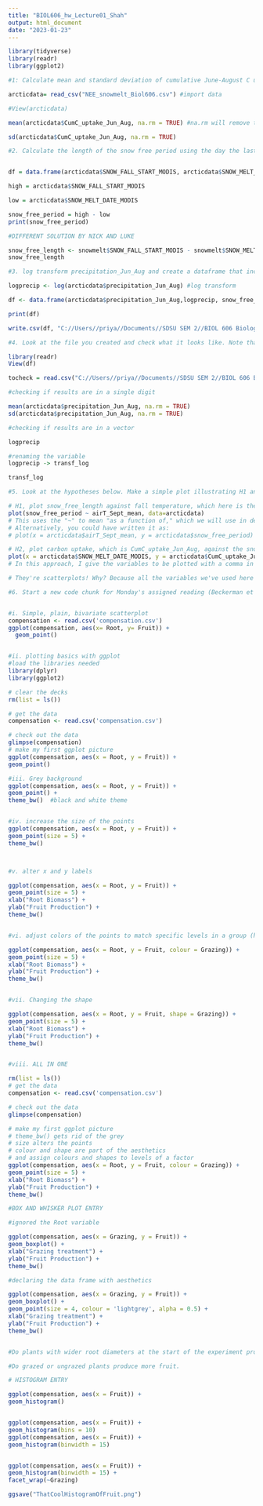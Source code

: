 ---
title: "BIOL606_hw_Lecture01_Shah"
output: html_document
date: "2023-01-23"
---
```{r setup, include=FALSE}
library(tidyverse)
library(readr)
library(ggplot2)
```


```{r} 
#1: Calculate mean and standard deviation of cumulative June-August C uptake ("CumC_uptake_Jun_Aug")

arcticdata= read_csv("NEE_snowmelt_Biol606.csv") #import data

#View(arcticdata)

mean(arcticdata$CumC_uptake_Jun_Aug, na.rm = TRUE) #na.rm will remove the NA values in the dataset

sd(arcticdata$CumC_uptake_Jun_Aug, na.rm = TRUE)

```

```{r}
#2. Calculate the length of the snow free period using the day the last snow melted (SNOW_MELT_ DATE_MODIS) and the day of the first fall snowfall (SNOW_FALL_START_MODIS)


df = data.frame(arcticdata$SNOW_FALL_START_MODIS, arcticdata$SNOW_MELT_DATE_MODIS)

high = arcticdata$SNOW_FALL_START_MODIS

low = arcticdata$SNOW_MELT_DATE_MODIS

snow_free_period = high - low 
print(snow_free_period)

#DIFFERENT SOLUTION BY NICK AND LUKE

snow_free_length <- snowmelt$SNOW_FALL_START_MODIS - snowmelt$SNOW_MELT_DATE_MODIS
snow_free_length
```



```{r}
#3. log transform precipitation_Jun_Aug and create a dataframe that includes the non-log transformed and the log-transformed precipitation variables, and the length of the snow free period. Save it as a .csv file.

logprecip <- log(arcticdata$precipitation_Jun_Aug) #log transform

df <- data.frame(arcticdata$precipitation_Jun_Aug,logprecip, snow_free_period) #created a dataframe

print(df)

write.csv(df, "C://Users//priya//Documents//SDSU SEM 2//BIOL 606 Biological Data//saved_precipitation.csv", row.names = FALSE)

```


```{r}
#4. Look at the file you created and check what it looks like. Note that the commands for mean and standard deviation produce a single number, but log-transforming creates a vector of numbers that can be stored as a new variable.

library(readr)
View(df)

tocheck = read.csv("C://Users//priya//Documents//SDSU SEM 2//BIOL 606 Biological Data//Saved_precipitation.csv")

#checking if results are in a single digit

mean(arcticdata$precipitation_Jun_Aug, na.rm = TRUE)
sd(arcticdata$precipitation_Jun_Aug, na.rm = TRUE)

#checking if results are in a vector

logprecip

#renaming the variable 
logprecip -> transf_log

transf_log

```



```{r}
#5. Look at the hypotheses below. Make a simple plot illustrating H1 and another for H2. What kind of plot did you make?

# H1, plot snow_free_length against fall temperature, which here is the variable airT_Sept_mean:
plot(snow_free_period ~ airT_Sept_mean, data=arcticdata)
# This uses the "~" to mean "as a function of," which we will use in defining statistical models too. 
# Alternatively, you could have written it as:
# plot(x = arcticdata$airT_Sept_mean, y = arcticdata$snow_free_period)

# H2, plot carbon uptake, which is CumC_uptake_Jun_Aug, against the snow melt date SNOW_MELT_DATE_MODIS. Note that I worded the hypothesis differently, so now it gives the indepedent variable first and the dependent variable second. 
plot(x = arcticdata$SNOW_MELT_DATE_MODIS, y = arcticdata$CumC_uptake_Jun_Aug)
# In this approach, I give the variables to be plotted with a comma in between, and it reads the first as the x-axis values and the other as the y-axis values. 

# They're scatterplots! Why? Because all the variables we've used here are continuous (numerical) variables. 


```


```{r}
#6. Start a new code chunk for Monday's assigned reading (Beckerman et al. chapter 4), and use it to create the code in the reading, including your own annotations too.


#i. Simple, plain, bivariate scatterplot 
compensation <- read.csv('compensation.csv')
ggplot(compensation, aes(x= Root, y= Fruit)) + 
  geom_point()


#ii. plotting basics with ggplot
#load the libraries needed
library(dplyr)
library(ggplot2)

# clear the decks
rm(list = ls())

# get the data
compensation <- read.csv('compensation.csv')

# check out the data
glimpse(compensation)
# make my first ggplot picture
ggplot(compensation, aes(x = Root, y = Fruit)) +
geom_point()

#iii. Grey background
ggplot(compensation, aes(x = Root, y = Fruit)) +
geom_point() +
theme_bw()  #black and white theme


#iv. increase the size of the points
ggplot(compensation, aes(x = Root, y = Fruit)) +
geom_point(size = 5) +
theme_bw()



#v. alter x and y labels

ggplot(compensation, aes(x = Root, y = Fruit)) +
geom_point(size = 5) +
xlab("Root Biomass") +
ylab("Fruit Production") +
theme_bw()


#vi. adjust colors of the points to match specific levels in a group (handy in relating figures to statistical models)

ggplot(compensation, aes(x = Root, y = Fruit, colour = Grazing)) +
geom_point(size = 5) +
xlab("Root Biomass") +
ylab("Fruit Production") +
theme_bw()


#vii. Changing the shape 

ggplot(compensation, aes(x = Root, y = Fruit, shape = Grazing)) +
geom_point(size = 5) +
xlab("Root Biomass") +
ylab("Fruit Production") +
theme_bw()


#viii. ALL IN ONE

rm(list = ls())
# get the data
compensation <- read.csv('compensation.csv')

# check out the data
glimpse(compensation)

# make my first ggplot picture
# theme_bw() gets rid of the grey
# size alters the points
# colour and shape are part of the aesthetics
# and assign colours and shapes to levels of a factor
ggplot(compensation, aes(x = Root, y = Fruit, colour = Grazing)) +
geom_point(size = 5) +
xlab("Root Biomass") +
ylab("Fruit Production") +
theme_bw()

#BOX AND WHISKER PLOT ENTRY

#ignored the Root variable

ggplot(compensation, aes(x = Grazing, y = Fruit)) +
geom_boxplot() +
xlab("Grazing treatment") +
ylab("Fruit Production") +
theme_bw()

#declaring the data frame with aesthetics

ggplot(compensation, aes(x = Grazing, y = Fruit)) +
geom_boxplot() +
geom_point(size = 4, colour = 'lightgrey', alpha = 0.5) +
xlab("Grazing treatment") +
ylab("Fruit Production") +
theme_bw()


#Do plants with wider root diameters at the start of the experiment produce more fruit?

#Do grazed or ungrazed plants produce more fruit.

# HISTOGRAM ENTRY

ggplot(compensation, aes(x = Fruit)) +
geom_histogram()


ggplot(compensation, aes(x = Fruit)) +
geom_histogram(bins = 10)
ggplot(compensation, aes(x = Fruit)) +
geom_histogram(binwidth = 15)


ggplot(compensation, aes(x = Fruit)) +
geom_histogram(binwidth = 15) +
facet_wrap(~Grazing)

ggsave("ThatCoolHistogramOfFruit.png")

```





